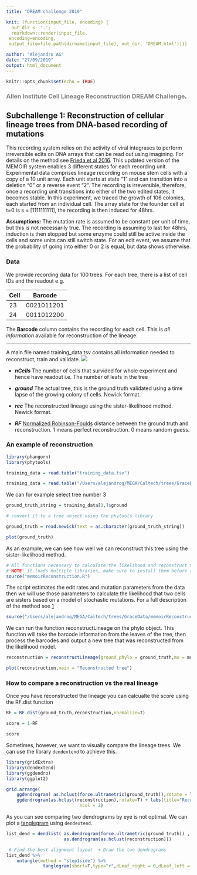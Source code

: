 ```yaml
---
title: "DREAM challenge 2019"

knit: (function(input_file, encoding) {
  out_dir <- '.';
  rmarkdown::render(input_file,
 encoding=encoding,
 output_file=file.path(dirname(input_file), out_dir, 'DREAM.html'))})

author: "Alejandro AG"
date: "27/09/2019"
output: html_document
---
```


```r
knitr::opts_chunk$set(echo = TRUE)
```

### <span style="color:gray">Allen Institute Cell Lineage Reconstruction DREAM Challenge</span>.
 
 

## Subchallenge 1: Reconstruction of cellular lineage trees from DNA-based recording of mutations


This recording system relies on the activity of viral integrases to perform irreversible edits on DNA arrays that can be read out using imagining. For details on the method see [Frieda et al 2016](https://www.nature.com/articles/nature20777). This updated version of the MEMOIR system enables 3 different states for each recording unit. Experimental data comprises lineage recording on mouse stem cells with a copy of a 10 unit array. Each unit starts at state “1” and can transition into a deletion “0” or a reverse event “2”. The recording is irreversible, therefore, once a recording unit transitions into either of the two edited states, it becomes stable. In this experiment, we traced the growth of 106 colonies, each started from an individual cell. The array state for the founder cell at t=0 is s = [1111111111], the recording is then induced for 48hrs.

**Assumptions:**
The mutation rate is assumed to be constant per unit of time, but this is not necessarily true. The recording is assuming to last for 48hrs, induction is then stopped but some enzyme could still be active inside the cells and some units can still switch state. For an edit event, we assume that the probability of going into either 0 or 2 is equal, but data shows otherwise.


### Data

We provide recording data for 100 trees. For each tree, there is a list of cell IDs and the readout e.g.

Cell | Barcode
---- | -------
23   | 0021011201  
24   | 0011012200

The **Barcode** column contains the recording for each cell. This is *all information* available for reconstruction of the lineage. 

***

A main file named training_data.tsv contains all information needed to reconstruct, train and validate. ![](images/dream_table.PNG)

* ***nCells*** The number of cells that survided for whole experiment and hence have readout i.e. The number of leafs in the tree

* ***ground*** The actual tree, this is the ground truth validated using a time lapse of the growing colony of cells. Newick format.

* ***rec*** The reconstructed lineage using the sister-likelihood method. Newick format. 

* ***RF*** [Normalized Robinson-Foulds](https://www.rdocumentation.org/packages/phangorn/versions/2.5.5/topics/treedist) distance between the ground truth and reconstruction. 1 means perfect reconstruction. 0 means random guess. 



### An example of reconstruction

```r
library(phangorn)
library(phytools)

```

```r
training_data = read.table("training_data.tsv")
```

```r
training_data = read.table("/Users/alejandrog/MEGA/Caltech/trees/GraceData/10mer_2019/training_data.tsv")
```

We can for example select tree number 3

```r
ground_truth_string = training_data[3,]$ground

# convert it to a tree object using the phytools library 

ground_truth = read.newick(text = as.character(ground_truth_string))

plot(ground_truth)
```

As an example, we can see how well we can reconstruct this tree using the sister-likelihood method.

```r
# All functions necessary to calculate the likelihood and reconstruct the tree
# NOTE: it loads multiple libraries, make sure to install them before running the script
source("memoirReconstruction.R")


```

The script estimates the edit rates and mutation parameters from the data then we will use those parameters to calculate the likelihood that two cells are sisters based on a model of stochastic mutations. For a full description of the method see [1]()
```r
source("/Users/alejandrog/MEGA/Caltech/trees/GraceData/memoirReconstruction.R")
```


We can run the function reconstructLineage on the phylo object. This function will take the barcode information from the leaves of the tree, then process the barcodes and output a new tree that was reconstructed from the likelihood model. 

```r
reconstruction = reconstructLineage(ground_phylo = ground_truth,mu = mu, alpha = alpha , return_tree = T  )

plot(reconstruction,main = "Reconstructed tree")
```


### How to compare a reconstruction vs the real lineage

Once you have reconstructed the lineage you can calcualte the score using the RF.dist function 

```r
RF = RF.dist(ground_truth,reconstruction,normalize=T)

score = 1-RF

score
```



Sometimes, however, we want to visually compare the lineage trees. We can use the library `dendextend` to achieve this. 


```r

library(gridExtra)
library(dendextend)
library(ggdendro)
library(ggplot2)

grid.arrange(
    ggdendrogram( as.hclust(force.ultrametric(ground_truth)),rotate = T ) +  labs(title="Ground truth") ,
    ggdendrogram(as.hclust(reconstruction),rotate=T) + labs(title="Reconstruction"),
                            ncol = 2)
```

As you can see comparing two dendrograms by eye is not optimal. We can plot a [tanglegram](https://www.rdocumentation.org/packages/dendextend/versions/1.12.0/topics/tanglegram) using `dendextend`. 
```r

list_dend = dendlist( as.dendrogram(force.ultrametric(ground_truth)) ,   
                      as.dendrogram(as.hclust(reconstruction)))

 # Find the best alignment layout  + Draw the two dendrograms
list_dend %>% 
    untangle(method = "step1side") %>% 
              tanglegram(short=T,type="r",dLeaf_right = 0,dLeaf_left = -10,margin_inner = 7,highlight_branches_lwd = FALSE)                       


```